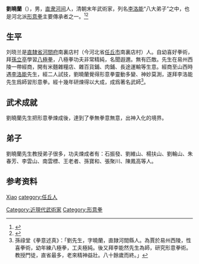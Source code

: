 '''劉曉蘭'''（{{bd|1819年||1909年|catIdx=L刘}}），男，[[直隶|直隶]][[河间府|河间]]人，清朝末年武術家，列名[[李洛能|李洛能]]“八大弟子”之中，也是河北派[[形意拳|形意拳]]主要傳承者之一。<ref>{{Cite web|title=【六合（形意）拳】传承谱系和代表性传承人|url=http://www.hdqwhg.com/cultural/366/5|accessdate=2019-08-22|work=海淀区文化馆|archive-url=https://web.archive.org/web/20190822103053/http://www.hdqwhg.com/cultural/366/5|archive-date=2019-08-22|dead-url=yes}}</ref><ref>{{Cite web|title=刘晓兰论形意|url=http://www.yh5s.com/Article.asp?id=81|accessdate=2019-08-22|work=炎黄武术网|archive-date=2016-11-17|archive-url=https://web.archive.org/web/20161117230752/http://yh5s.com/Article.asp?id=81|dead-url=no}}</ref>

== 生平 ==
刘晓兰是[[直隸省|直隸省]][[河間府|河間府]]南裏店村（今河北省[[任丘市|任丘市]]南裏店村）人。自幼喜好拳術，拜[[孫立亭|孫立亭]]學習[[八極拳|八極拳]]，八極拳功夫非常精純，名聞遐邇。無有匹敵。先生在易州西陵一帶經商，開有米麵雜糧店、雜百貨鋪、肉鋪、長途運輸等生意。經商至山西時遇[[李洛能|李洛能]]先生，經二人試技，劉曉蘭覺得形意拳靈動多變、神妙莫測，遂拜李洛能先生爲師習形意拳。經十幾年研煉得以大成，成爲著名武師<ref>孫祿堂《拳意述真》：「劉先生，字曉蘭，直隸河間縣人。為賈於易州西陵，性喜拳術，幼年練八極拳，工夫極純。後又拜李能然先生為師，研究形意拳術。教授門徒，直省最多，老來精神益壯。八十餘歲而終。」</ref>。

== 武术成就 ==
劉曉蘭先生把形意拳煉成後，達到了拳無拳意無意，出神入化的境界。{{Fact|一次，在一個方磚鋪地的大廳中練“鷹捉”，只見慢慢悠悠無聲無息地一步一步地抓過去，並無出奇之處，可腳下的方磚卻都被踩碎了。往前抓十幾步後，狸貓倒上樹回身，只一縱就回到了原處，腳剛落地又彈出十來步遠，進退如織布機上的梭子一樣，只見一條黑影往來，並看不清人形，輕如鴻羽，重如山嶽，快如疾風。站在一旁看的人，個個瞠目結舌。|time=2010-10-27}} 
　　
== 弟子 ==
劉曉蘭先生教授弟子很多，功夫煉成者有：石振發、劉維山、楊扶山、劉輪山、朱春芳、李雲山、南雲標、王老者、孫寶和、張聚川、陳鳳高等人。

== 参考资料 ==
{{reflist}}

{{Authority control}}
{{DEFAULTSORT:Liu刘}}
[[category:劉姓|Xiao]]
[[category:任丘人|category:任丘人]]
[[Category:近現代武術家|Category:近現代武術家]]
[[Category:形意拳|Category:形意拳]]